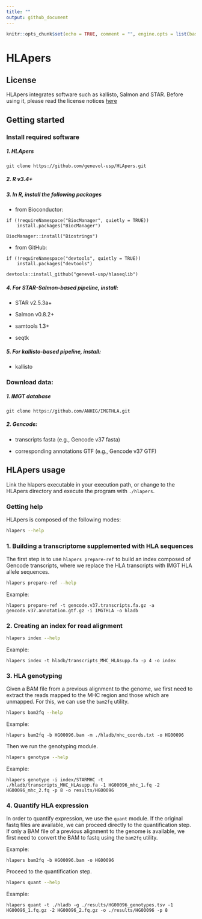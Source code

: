 ```yaml
---
title: ""
output: github_document
---
```


```r
knitr::opts_chunk$set(echo = TRUE, comment = "", engine.opts = list(bash = "-l"))
```

# HLApers

## License

HLApers integrates software such as kallisto, Salmon and STAR. Before using it, please read the license notices [here](https://github.com/genevol-usp/HLApers/blob/Latest/license.txt)

## Getting started

### Install required software

##### 1. HLApers

```
git clone https://github.com/genevol-usp/HLApers.git
```

##### 2. R v3.4+

##### 3. In R, install the following packages 

- from Bioconductor:

```
if (!requireNamespace("BiocManager", quietly = TRUE))
    install.packages("BiocManager")

BiocManager::install("Biostrings")
```

- from GitHub:

```
if (!requireNamespace("devtools", quietly = TRUE))
    install.packages("devtools")

devtools::install_github("genevol-usp/hlaseqlib")
``` 

##### 4. For STAR-Salmon-based pipeline, install:

- STAR v2.5.3a+

- Salmon v0.8.2+

- samtools 1.3+

- seqtk


##### 5. For kallisto-based pipeline, install:

- kallisto


### Download data:


##### 1. IMGT database

```
git clone https://github.com/ANHIG/IMGTHLA.git
```

##### 2. Gencode:

- transcripts fasta (e.g., Gencode v37 fasta)

- corresponding annotations GTF (e.g., Gencode v37 GTF)



## HLApers usage

Link the hlapers executable in your execution path, or change to the HLApers directory and execute the program with `./hlapers`.


### Getting help

HLApers is composed of the following modes:

```bash
hlapers --help
```


### 1. Building a transcriptome supplemented with HLA sequences

The first step is to use `hlapers prepare-ref` to build an index composed of
Gencode transcripts, where we replace the HLA transcripts with IMGT HLA allele
sequences.

```bash
hlapers prepare-ref --help
```

Example:

```
hlapers prepare-ref -t gencode.v37.transcripts.fa.gz -a gencode.v37.annotation.gtf.gz -i IMGTHLA -o hladb
```

### 2. Creating an index for read alignment

```bash
hlapers index --help
```

Example:

```
hlapers index -t hladb/transcripts_MHC_HLAsupp.fa -p 4 -o index
```

### 3. HLA genotyping

Given a BAM file from a previous alignment to the genome, we first need to extract the reads mapped to the MHC region and those which are unmapped. For this, we can use the `bam2fq` utility.

```bash
hlapers bam2fq --help
```

Example:

```
hlapers bam2fq -b HG00096.bam -m ./hladb/mhc_coords.txt -o HG00096
```

Then we run the genotyping module.

```bash
hlapers genotype --help
```

Example:

```
hlapers genotype -i index/STARMHC -t ./hladb/transcripts_MHC_HLAsupp.fa -1 HG00096_mhc_1.fq -2 HG00096_mhc_2.fq -p 8 -o results/HG00096
```


### 4. Quantify HLA expression

In order to quantify expression, we use the `quant` module. If the original fastq files are available, we can proceed directly to the quantification step. If only a BAM file of a previous alignment to the genome is available, we first need to convert the BAM to fastq using the `bam2fq` utility.

Example:

```
hlapers bam2fq -b HG00096.bam -o HG00096
```

Proceed to the quantification step.


```bash
hlapers quant --help
```

Example:

```
hlapers quant -t ./hladb -g ./results/HG00096_genotypes.tsv -1 HG00096_1.fq.gz -2 HG00096_2.fq.gz -o ./results/HG00096 -p 8
```

